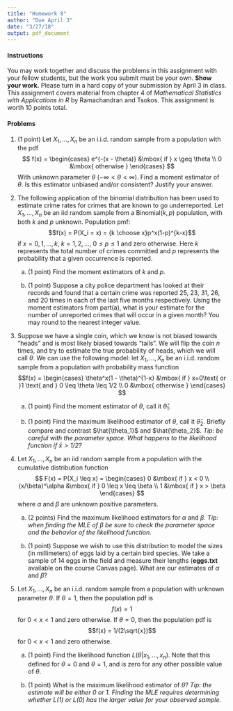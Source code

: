 ```yaml
---
title: "Homework 8"
author: "Due April 3"
date: "3/27/18"
output: pdf_document
---
```


#### Instructions

You may work together and discuss the problems in this assignment with your fellow students, but the work you submit must be your own. **Show your work.** Please turn in a hard copy of your submission by April 3 in class. This assignment covers material from chapter 4 of *Mathematical Statistics with Applications in R* by Ramachandran and Tsokos. This assignment is worth 10 points total.

#### Problems

1. (1 point) Let $X_1,...,X_n$ be an i.i.d. random sample from a population with the pdf 
$$
f(x) = \begin{cases}
e^{-(x - \theta)} &\mbox{ if } x \geq \theta \\
0 &\mbox{ otherwise }
\end{cases}
$$
With unknown parameter $\theta$ ($-\infty < \theta < \infty$). Find a moment estimator of $\theta$. Is this estimator unbiased and/or consistent? Justify your answer.
    


1. The following application of the binomial distribution has been used to estimate crime rates for crimes that are known to go underreported. Let $X_1,...,X_n$ be an iid random sample from a Binomial($k,p$) population, with both $k$ and $p$ unknown. Population pmf: $$f(x) = P(X_i = x) = {k \choose x}p^x(1-p)^{k-x}$$ if $x = 0,1,...,k,$ $k = 1,2,...,$ $0 \leq p \leq 1$ and zero otherwise. Here $k$ represents the total number of crimes committed and $p$ represents the probability that a given occurrence is reported.

    a. (1 point) Find the moment estimators of $k$ and $p$.

    
    b. (1 point) Suppose a city police department has looked at their records and found that a certain crime was reported 25, 23, 31, 26, and 20 times in each of the last five months respectively. Using the moment estimators from part(a), what is your estimate for the number of unreported crimes that will occur in a given month? You may round to the nearest integer value.
    
    
1. Suppose we have a single coin, which we know is not biased towards "heads" and is most likely biased towards "tails". We will flip the coin $n$ times, and try to estimate the true probability of heads, which we will call $\theta$. We can use the following model: let $X_1, ..., X_n$ be an i.i.d. random sample from a population with probability mass function 
$$f(x) = \begin{cases}
\theta^x(1 - \theta)^{1-x} &\mbox{ if } x=0\text{ or }1 \text{ and } 0 \leq \theta \leq  1/2 \\
0 &\mbox{ otherwise }
\end{cases}
$$

    a. (1 point) Find the moment estimator of $\theta$, call it $\hat{\theta}_1$.
    
    b. (1 point) Find the maximum likelihood estimator of $\theta$, call it $\hat{\theta}_2$. Briefly compare and contrast $\hat{\theta_1}$ and $\hat{\theta_2}$. *Tip: be careful with the parameter space. What happens to the likelihood function if $\bar{x}>1/2?$*
    

    
1. Let $X_1,...,X_n$ be an iid random sample from a population with the cumulative distribution function 
$$
F(x) = P(X_i \leq x) = \begin{cases}
0 &\mbox{ if } x < 0 \\
(x/\beta)^\alpha &\mbox{ if } 0 \leq x \leq \beta \\
1 &\mbox{ if } x > \beta
\end{cases}
$$ where $\alpha$ and $\beta$ are unknown positive parameters. 

    a. (2 points) Find the maximum likelihood estimators for $\alpha$ and $\beta$. *Tip: when finding the MLE of $\beta$ be sure to check the parameter space and the behavior of the likelihood function.*
    
    b. (1 point) Suppose we wish to use this distribution to model the sizes (in millimeters) of eggs laid by a certain bird species. We take a sample of 14 eggs in the field and measure their lengths (**eggs.txt** available on the course Canvas page). What are our estimates of $\alpha$ and $\beta$?
    
1. Let $X_1,...,X_n$ be an i.i.d. random sample from a population with unknown parameter $\theta$. If $\theta=1$, then the population pdf is $$f(x) = 1$$ for $0 < x < 1$ and zero otherwise. If $\theta = 0$, then the population pdf is $$f(x) = 1/(2\sqrt{x})$$ for $0 < x < 1$ and zero otherwise.

    a. (1 point) Find the likelihood function $L(\theta|x_1,...,x_n)$. Note that this defined for $\theta = 0$ and $\theta =1$, and is zero for any other possible value of $\theta$.
    
    b. (1 point) What is the maximum likelihood estimator of $\theta$? *Tip: the estimate will be either 0 or 1. Finding the MLE requires determining whether $L(1)$ or $L(0)$ has the larger value for your observed sample.*
    

